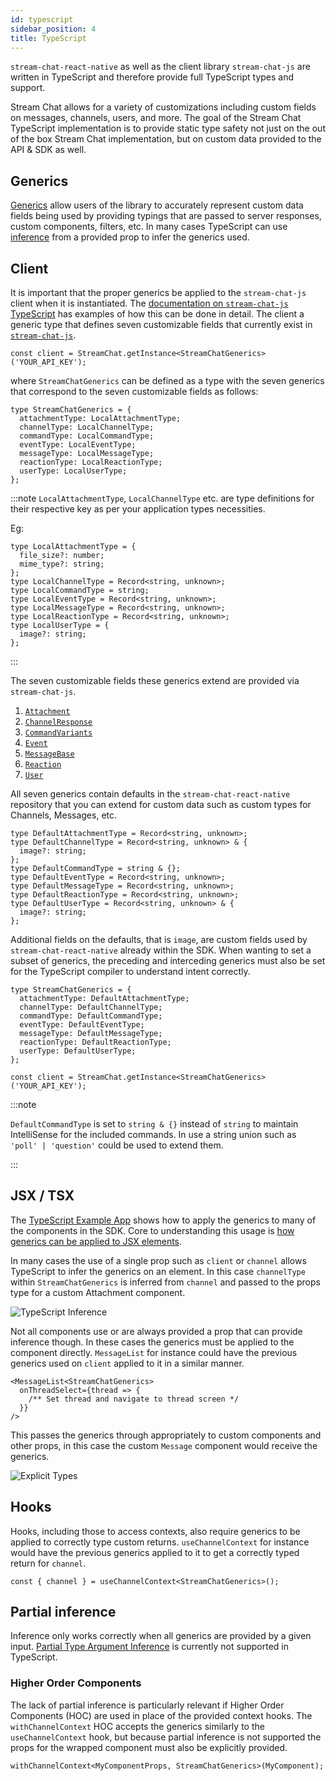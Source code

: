 ```yaml
---
id: typescript
sidebar_position: 4
title: TypeScript
---
```



`stream-chat-react-native` as well as the client library `stream-chat-js` are written in TypeScript and therefore provide full TypeScript types and support.

Stream Chat allows for a variety of customizations including custom fields on messages, channels, users, and more.
The goal of the Stream Chat TypeScript implementation is to provide static type safety not just on the out of the box Stream Chat implementation, but on custom data provided to the API & SDK as well.

## Generics

[Generics](https://www.typescriptlang.org/docs/handbook/2/generics.html) allow users of the library to accurately represent custom data fields being used by providing typings that are passed to server responses, custom components, filters, etc.
In many cases TypeScript can use [inference](https://www.typescriptlang.org/docs/handbook/type-inference.html) from a provided prop to infer the generics used.

## Client

It is important that the proper generics be applied to the `stream-chat-js` client when it is instantiated.
The [documentation on `stream-chat-js` TypeScript](https://github.com/GetStream/stream-chat-js#typescript-v2xx) has examples of how this can be done in detail.
The client a generic type that defines seven customizable fields that currently exist in [`stream-chat-js`](https://github.com/GetStream/stream-chat-js#typescript-v2xx).

```tsx
const client = StreamChat.getInstance<StreamChatGenerics>('YOUR_API_KEY');
```

where `StreamChatGenerics` can be defined as a type with the seven generics that correspond to the seven customizable fields as follows:

```tsx
type StreamChatGenerics = {
  attachmentType: LocalAttachmentType;
  channelType: LocalChannelType;
  commandType: LocalCommandType;
  eventType: LocalEventType;
  messageType: LocalMessageType;
  reactionType: LocalReactionType;
  userType: LocalUserType;
};
```

:::note
`LocalAttachmentType`, `LocalChannelType` etc. are type definitions for their respective key as per your application types necessities.

Eg:

```tsx
type LocalAttachmentType = {
  file_size?: number;
  mime_type?: string;
};
type LocalChannelType = Record<string, unknown>;
type LocalCommandType = string;
type LocalEventType = Record<string, unknown>;
type LocalMessageType = Record<string, unknown>;
type LocalReactionType = Record<string, unknown>;
type LocalUserType = {
  image?: string;
};
```

:::

The seven customizable fields these generics extend are provided via `stream-chat-js`.

1. [`Attachment`](https://github.com/GetStream/stream-chat-js/blob/0e29bea1e773f15599564b5174d4fabbd3bcb495/src/types.ts#L1471)
2. [`ChannelResponse`](https://github.com/GetStream/stream-chat-js/blob/0e29bea1e773f15599564b5174d4fabbd3bcb495/src/types.ts#L173)
3. [`CommandVariants`](https://github.com/GetStream/stream-chat-js/blob/0e29bea1e773f15599564b5174d4fabbd3bcb495/src/types.ts#L1587)
4. [`Event`](https://github.com/GetStream/stream-chat-js/blob/0e29bea1e773f15599564b5174d4fabbd3bcb495/src/types.ts#L1000)
5. [`MessageBase`](https://github.com/GetStream/stream-chat-js/blob/0e29bea1e773f15599564b5174d4fabbd3bcb495/src/types.ts#L1764)
6. [`Reaction`](https://github.com/GetStream/stream-chat-js/blob/0e29bea1e773f15599564b5174d4fabbd3bcb495/src/types.ts#L1854)
7. [`User`](https://github.com/GetStream/stream-chat-js/blob/0e29bea1e773f15599564b5174d4fabbd3bcb495/src/types.ts#L2004)

All seven generics contain defaults in the `stream-chat-react-native` repository that you can extend for custom data such as custom types for Channels, Messages, etc.

```tsx
type DefaultAttachmentType = Record<string, unknown>;
type DefaultChannelType = Record<string, unknown> & {
  image?: string;
};
type DefaultCommandType = string & {};
type DefaultEventType = Record<string, unknown>;
type DefaultMessageType = Record<string, unknown>;
type DefaultReactionType = Record<string, unknown>;
type DefaultUserType = Record<string, unknown> & {
  image?: string;
};
```

Additional fields on the defaults, that is `image`, are custom fields used by `stream-chat-react-native` already within the SDK.
When wanting to set a subset of generics, the preceding and interceding generics must also be set for the TypeScript compiler to understand intent correctly.

```tsx
type StreamChatGenerics = {
  attachmentType: DefaultAttachmentType;
  channelType: DefaultChannelType;
  commandType: DefaultCommandType;
  eventType: DefaultEventType;
  messageType: DefaultMessageType;
  reactionType: DefaultReactionType;
  userType: DefaultUserType;
};
```

```tsx
const client = StreamChat.getInstance<StreamChatGenerics>('YOUR_API_KEY');
```

:::note

`DefaultCommandType` is set to `string & {}` instead of `string` to maintain IntelliSense for the included commands.
In use a string union such as `'poll' | 'question'` could be used to extend them.

:::

## JSX / TSX

The [TypeScript Example App](https://github.com/GetStream/stream-chat-react-native/blob/main/examples/TypeScriptMessaging/App.tsx) shows how to apply the generics to many of the components in the SDK.
Core to understanding this usage is [how generics can be applied to JSX elements](https://www.typescriptlang.org/docs/handbook/release-notes/typescript-2-9.html#generic-type-arguments-in-jsx-elements).

In many cases the use of a single prop such as `client` or `channel` allows TypeScript to infer the generics on an element.
In this case `channelType` within `StreamChatGenerics` is inferred from `channel` and passed to the props type for a custom Attachment component.

<img src={inference} alt='TypeScript Inference' />

Not all components use or are always provided a prop that can provide inference though.
In these cases the generics must be applied to the component directly.
`MessageList` for instance could have the previous generics used on `client` applied to it in a similar manner.

```tsx
<MessageList<StreamChatGenerics>
  onThreadSelect={thread => {
    /** Set thread and navigate to thread screen */
  }}
/>
```

This passes the generics through appropriately to custom components and other props, in this case the custom `Message` component would receive the generics.

<img src={explicitTypes} alt='Explicit Types' />

## Hooks

Hooks, including those to access contexts, also require generics to be applied to correctly type custom returns.
`useChannelContext` for instance would have the previous generics applied to it to get a correctly typed return for `channel`.

```tsx
const { channel } = useChannelContext<StreamChatGenerics>();
```

## Partial inference

Inference only works correctly when all generics are provided by a given input.
[Partial Type Argument Inference](https://github.com/microsoft/TypeScript/issues/26242) is currently not supported in TypeScript.

### Higher Order Components

The lack of partial inference is particularly relevant if Higher Order Components (HOC) are used in place of the provided context hooks.
The `withChannelContext` HOC accepts the generics similarly to the `useChannelContext` hook, but because partial inference is not supported the props for the wrapped component must also be explicitly provided.

```tsx {2}
withChannelContext<MyComponentProps, StreamChatGenerics>(MyComponent);
```
